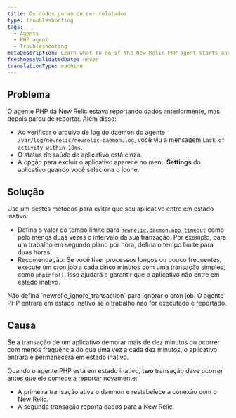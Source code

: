 ```yaml
---
title: Os dados param de ser relatados
type: troubleshooting
tags:
  - Agents
  - PHP agent
  - Troubleshooting
metaDescription: Learn what to do if the New Relic PHP agent starts and then stops reporting data.
freshnessValidatedDate: never
translationType: machine
---
```


## Problema

O agente PHP da New Relic estava reportando dados anteriormente, mas depois parou de reportar. Além disso:

* Ao verificar o arquivo de log do daemon do agente `/var/log/newrelic/newrelic-daemon.log`, você viu a mensagem `Lack of activity within 10ms`.
* O status de saúde do aplicativo está cinza.
* A opção para excluir o aplicativo aparece no menu <DNT>**Settings**</DNT> do aplicativo quando você seleciona o <Icon name="fe-settings"/> ícone.

## Solução

Use um destes métodos para evitar que seu aplicativo entre em estado inativo:

* Defina o valor do tempo limite para [`newrelic.daemon.app_timeout`](/docs/agents/php-agent/configuration/php-agent-configuration#inivar-daemon-app_timeout) como pelo menos duas vezes o intervalo da sua transação. Por exemplo, para um trabalho em segundo plano por hora, defina o tempo limite para duas horas.
* Recomendação: Se você tiver processos longos ou pouco frequentes, execute um cron job a cada cinco minutos com uma transação simples, como `phpinfo()`. Isso ajudará a garantir que o aplicativo não entre em estado inativo.

<Callout variant="important">
  Não defina `newrelic_ignore_transaction` para ignorar o cron job. O agente PHP entrará em estado inativo se o trabalho não for executado e reportado.
</Callout>

## Causa

Se a transação de um aplicativo demorar mais de dez minutos ou ocorrer com menos frequência do que uma vez a cada dez minutos, o aplicativo entrará e permanecerá em estado inativo.

Quando o agente PHP está em estado inativo, <DNT>**two**</DNT> transação deve ocorrer antes que ele comece a reportar novamente:

* A primeira transação ativa o daemon e restabelece a conexão com o New Relic.
* A segunda transação reporta dados para a New Relic.
